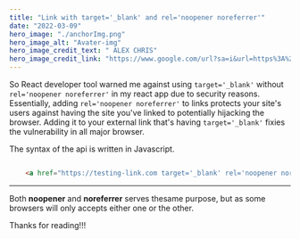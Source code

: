 ```yaml
---
title: "Link with target='_blank' and rel='noopener noreferrer'"
date: "2022-03-09"
hero_image: "./anchorImg.png"
hero_image_alt: "Avater-img"
hero_image_credit_text: " ALEX CHRIS"
hero_image_credit_link: "https://www.google.com/url?sa=i&url=https%3A%2F%2Fwww.reliablesoft.net%2Fnoreferrer-noopener%2F&psig=AOvVaw0wj1LfnS1Ld5OxbmrC8yOL&ust=1646934795160000&source=images&cd=vfe&ved=0CAsQjRxqFwoTCNDr6q7MufYCFQAAAAAdAAAAABAY"
---
```


So React developer tool warned me against using `target='_blank'` without `rel='noopener noreferrer'` 
in my react app due to security reasons.
Essentially, adding `rel='noopener noreferrer'` to links protects your site's users against having the site you've linked to potentially hijacking the browser.
Adding it to your external link that's having `target='_blank'` fixies the vulnerability in all major browser.

The syntax of the api is written in Javascript.

<!-- Code Blocks -->
```html

    <a href="https://testing-link.com target='_blank' rel='noopener noreferrer'" 

```

---

Both **noopener** and **noreferrer** serves thesame purpose, but as some browsers
will only accepts either one or the other.

Thanks for reading!!!